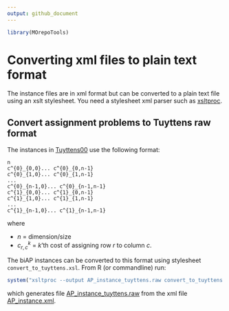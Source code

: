 ```yaml
---
output: github_document
---
```


```r
library(MOrepoTools)
```

# Converting xml files to plain text format

The instance files are in xml format but can be converted to a plain text file using an xslt
stylesheet. You need a stylesheet xml parser such as [xsltproc](http://xmlsoft.org/XSLT/xsltproc2.html).


## Convert assignment problems to Tuyttens raw format

The instances in [Tuyttens00](https://github.com/MCDMSociety/MOrepo-Tuyttens00) use the following 
format:

```
n 
c^{0}_{0,0}... c^{0}_{0,n-1}
c^{0}_{1,0}... c^{0}_{1,n-1}
...
c^{0}_{n-1,0}... c^{0}_{n-1,n-1}
c^{1}_{0,0}... c^{1}_{0,n-1}
c^{1}_{1,0}... c^{1}_{1,n-1}
...
c^{1}_{n-1,0}... c^{1}_{n-1,n-1}
```

where 

* $n$ = dimension/size
* $c^{k}_{r,c}$ = $k$'th cost of assigning row $r$ to column $c$.

The biAP instances can be converted to this format using stylesheet `convert_to_tuyttens.xsl`. From 
R (or commandline) run:

```r
system("xsltproc --output AP_instance_tuyttens.raw convert_to_tuyttens.xsl AP_instance.xml")
```

which generates file [AP_instance_tuyttens.raw](./AP_instance_tuyttens.raw) from the xml file 
[AP_instance.xml](./AP_instance.xml).


